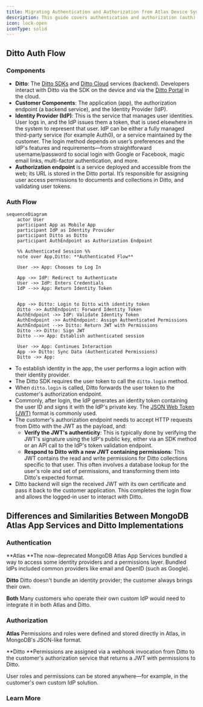 ```yaml
---
title: Migrating Authentication and Authorization from Atlas Device Sync to Ditto
description: This guide covers authentication and authorization (auth) flow in Ditto, and the differences and similarities of auth processes used by MongoDB Atlas App Services and Ditto.
icon: lock-open
iconType: solid
---
```


## Ditto Auth Flow

### Components

- **Ditto**: The [Ditto SDKs](/sdk/latest/install-guides/install-guides) and [Ditto Cloud](/cloud/overview) services (backend). Developers interact with Ditto via the SDK on the device and via the [Ditto Portal](https://portal.ditto.live/) in the cloud.
- **Customer Components**: The application (app), the authorization endpoint (a backend service), and the Identity Provider (IdP).
- **Identity Provider (IdP)**: This is the service that manages user identities. User logs in, and the IdP issues them a token, that is used elsewhere in the system to represent that user. IdP can be either a fully managed third-party service (for example Auth0), or a service maintained by the customer. The login method depends on user’s preferences and the IdP's features and requirements—from straightforward username/password to social login with Google or Facebook, magic email links, multi-factor authentication, and more.
- **Authorization endpoint** is a service deployed and accessible from the web; its URL is stored in the Ditto portal. It’s responsible for assigning user access permissions to documents and collections in Ditto, and validating user tokens.

### Auth Flow

```mermaid
sequenceDiagram
    actor User
    participant App as Mobile App
    participant IdP as Identity Provider
    participant Ditto as Ditto
    participant AuthEndpoint as Authorization Endpoint

    %% Authenticated Session %%
    note over App,Ditto: **Authenticated Flow**

    User ->> App: Chooses to Log In

    App ->> IdP: Redirect to Authenticate
    User ->> IdP: Enters Credentials
    IdP -->> App: Return Identity Token


    App ->> Ditto: Login to Ditto with identity token
    Ditto ->> AuthEndpoint: Forward Identity Token
    AuthEndpoint ->> IdP: Validate Identity Token
    AuthEndpoint ->> AuthEndpoint: Assign Authenticated Permissions
    AuthEndpoint -->> Ditto: Return JWT with Permissions
    Ditto ->> Ditto: Sign JWT
    Ditto -->> App: Establish authenticated session

    User ->> App: Continues Interaction
    App ->> Ditto: Sync Data (Authenticated Permissions)
    Ditto ->> App: 

```

- To establish identity in the app, the user performs a login action with their identity provider.
- The Ditto SDK requires the user token to call the `ditto.login` method.
- When `ditto.login` is called, Ditto forwards the user token to the customer's authorization endpoint.
- Commonly, after login, the IdP generates an identity token containing the user ID and signs it with the IdP's private key. The [JSON Web Token (JWT)](https://jwt.io/) format is commonly used.
- The customer's authorization endpoint needs to accept HTTP requests from Ditto with the JWT as the payload, and:
  - **Verify the JWT's authenticity**: This is typically done by verifying the JWT's signature using the IdP's public key, either via an SDK method or an API call to the IdP's token validation endpoint.
  - **Respond to Ditto with a new JWT containing permissions**: This JWT contains the read and write permissions for Ditto collections specific to that user. This often involves a database lookup for the user's role and set of permissions, and transforming them into Ditto's expected format.
- Ditto backend will sign the received JWT with its own certificate and pass it back to the customer application. This completes the login flow and allows the logged-in user to interact with Ditto.

## Differences and Similarities Between MongoDB Atlas App Services and Ditto Implementations

### Authentication

**Atlas
**The now-deprecated MongoDB Atlas App Services bundled a way to access some identity providers and a permissions layer. Bundled IdPs included common providers like email and OpenID (such as Google).

**Ditto**
Ditto doesn't bundle an identity provider; the customer always brings their own.

**Both**
Many customers who operate their own custom IdP would need to integrate it in both Atlas and Ditto.

### Authorization

**Atlas**
Permissions and roles were defined and stored directly in Atlas, in MongoDB's JSON-like format.

**Ditto
**Permissions are assigned via a webhook invocation from Ditto to the customer's authorization service that returns a JWT with permissions to Ditto.

User roles and permissions can be stored anywhere—for example, in the customer's own custom IdP solution.

### Learn More

<CardGroup> 
<Card title="Ditto Cloud Authentication" icon="cloud" href="/sdk/latest/auth-and-authorization/cloud-authentication" iconType="solid" horizontal/> 
<Card title="Ditto Shared Key Authentication" icon="key" href="/sdk/latest/auth-and-authorization/shared-key" iconType="solid" horizontal/> 
<Card title="Ditto Data Authorization" icon="lock" href="/sdk/latest/auth-and-authorization/data-authorization" iconType="solid" horizontal/> 
<Card title="Ditto Certificate-Based Security" icon="certificate" href="/sdk/latest/auth-and-authorization/certificate-based-security" iconType="solid" horizontal/> 
</CardGroup>
